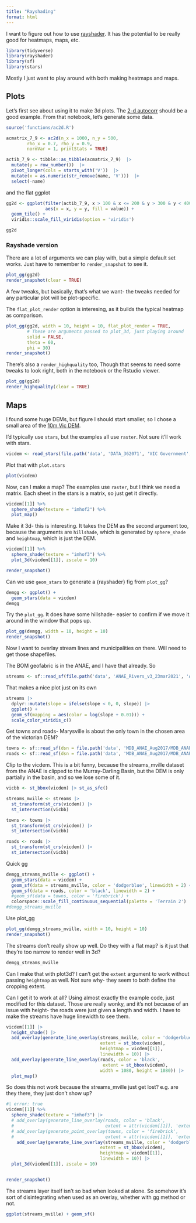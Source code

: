 ```yaml
---
title: "Rayshading"
format: html
---
```


I want to figure out how to use [rayshader](https://www.rayshader.com/). It has the potential to be really good for heatmaps, maps, etc.

```r
library(tidyverse)
library(rayshader)
library(sf)
library(stars)
```

Mostly I just want to play around with both making heatmaps and maps.

## Plots

Let's first see about using it to make 3d plots. The [2-d autocorr](../simmodelling/twoDautocorr.qmd) should be a good example. From that notebook, let's generate some data.

```r
source('functions/ac2d.R')

acmatrix_7_9 <- ac2d(n_x = 1000, n_y = 500,
        rho_x = 0.7, rho_y = 0.9,
        normVar = 1, printStats = TRUE)

actib_7_9 <- tibble::as_tibble(acmatrix_7_9)  |> 
  mutate(y = row_number())  |> 
  pivot_longer(cols = starts_with('V'))  |> 
  mutate(x = as.numeric(str_remove(name, 'V')))  |> 
  select(-name)
```

and the flat ggplot

```r
gg2d <- ggplot(filter(actib_7_9, x > 100 & x <= 200 & y > 300 & y < 400), 
               aes(x = x, y = y, fill = value)) + 
  geom_tile() +
  viridis::scale_fill_viridis(option = 'viridis')

gg2d
```

### Rayshade version

There are a lot of arguments we can play with, but a simple default set works. Just have to remember to `render_snapshot` to see it.

```r
plot_gg(gg2d)
render_snapshot(clear = TRUE)
```

A few tweaks, but basically, that's what we want- the tweaks needed for any particular plot will be plot-specific.

The `flat_plot_render` option is interesing, as it builds the typical heatmap as comparison.

```r
plot_gg(gg2d, width = 10, height = 10, flat_plot_render = TRUE,
        # These are arguments passed to plot_3d, just playing around
        solid = FALSE,
        theta = 60,
        phi = 30)
render_snapshot()
```

There's also a `render_highquality` too, Though that seems to need some tweaks to look right, both in the notebook or the Rstudio viewer.

```r
plot_gg(gg2d)
render_highquality(clear = TRUE)
```

## Maps

I found some huge DEMs, but figure I should start smaller, so I chose a small area of the [10m Vic DEM](https://discover.data.vic.gov.au/dataset/vicmap-elevation-dem-10m).

I'd typically use `stars`, but the examples all use `raster`. Not sure it'll work with stars.

```r
vicdem <- read_stars(file.path('data', 'DATA_362071', 'VIC Government', 'DEM', '10 Metre', 'vmelev_dem10m.tif'))
```

Plot that with `plot.stars`

```r
plot(vicdem)
```

Now, can I make a map? The examples use `raster`, but I think we need a matrix. Each sheet in the stars is a matrix, so just get it directly.

```r
vicdem[[1]] %>%
  sphere_shade(texture = "imhof2") %>%
  plot_map()
```

Make it 3d- this is interesting. It takes the DEM as the second argument too, because the arguments are `hillshade`, which is generated by `sphere_shade` and `heightmap`, which is just the DEM.

```r
vicdem[[1]] %>%
  sphere_shade(texture = "imhof3") %>%
  plot_3d(vicdem[[1]], zscale = 10)

render_snapshot()
```

Can we use `geom_stars` to generate a {rayshader} fig from `plot_gg`?

```r
demgg <- ggplot() +
  geom_stars(data = vicdem)
demgg
```

Try the `plot_gg`. It does have some hillshade- easier to confirm if we move it around in the window that pops up.

```r
plot_gg(demgg, width = 10, height = 10)
render_snapshot()
```

Now I want to overlay stream lines and municipalities on there. Will need to get those shapefiles.

The BOM geofabric is in the ANAE, and I have that already. So

```r
streams <- sf::read_sf(file.path('data', 'ANAE_Rivers_v3_23mar2021', 'ANAE_Rivers_v3_23mar2021', 'Waterways_ANAE_Geofabric3.shp'))
```

That makes a nice plot just on its own

```r
streams |> 
  dplyr::mutate(slope = ifelse(slope < 0, 0, slope)) |> 
  ggplot() +
  geom_sf(mapping = aes(color = log(slope + 0.01))) +
  scale_color_viridis_c()
```

Get towns and roads- Marysville is about the only town in the chosen area of the victorian DEM?

```r
towns <- sf::read_sf(dsn = file.path('data', 'MDB_ANAE_Aug2017/MDB_ANAE.gdb'), layer = 'MajorTowns')
roads <- sf::read_sf(dsn = file.path('data', 'MDB_ANAE_Aug2017/MDB_ANAE.gdb'), layer = 'MajorRoads')

```

Clip to the vicdem. This is a bit funny, because the streams_mville dataset from the ANAE is clipped to the Murray-Darling Basin, but the DEM is only partially in the basin, and so we lose some of it.

```r
vicbb <- st_bbox(vicdem) |> st_as_sfc()

streams_mville <- streams |> 
  st_transform(st_crs(vicdem)) |> 
  st_intersection(vicbb)

towns <- towns |> 
  st_transform(st_crs(vicdem)) |> 
  st_intersection(vicbb)

roads <- roads |> 
  st_transform(st_crs(vicdem)) |> 
  st_intersection(vicbb)
```

Quick gg

```r
demgg_streams_mville <- ggplot() +
  geom_stars(data = vicdem) +
  geom_sf(data = streams_mville, color = 'dodgerblue', linewidth = 2) +
  geom_sf(data = roads, color = 'black', linewidth = 2) +
  #geom_sf(data = towns, color = 'firebrick') +
  colorspace::scale_fill_continuous_sequential(palette = 'Terrain 2')
#demgg_streams_mville
```

Use plot_gg

```r
plot_gg(demgg_streams_mville, width = 10, height = 10)
render_snapshot()
```

The streams don't really show up well. Do they with a flat map? is it just that they're too narrow to render well in 3d?

```r
demgg_streams_mville
```

Can I make that with plot3d? I can't get the `extent` argument to work without passing `heightmap` as well. Not sure why- they seem to both define the cropping extent.

Can I get it to work at all? Using almost exactly the example code, just modified for this dataset. Those are really wonky, and it's not because of an issue with height- the roads were just given a length and width. I have to make the streams have huge linewidth to see them.

```r
vicdem[[1]] |> 
  height_shade() |> 
  add_overlay(generate_line_overlay(streams_mville, color = 'dodgerblue',
                                    extent = st_bbox(vicdem),
                                    heightmap = vicdem[[1]],
                                    linewidth = 10)) |> 
  add_overlay(generate_line_overlay(roads, color = 'black',
                                     extent = st_bbox(vicdem),
                                    width = 1080, height = 1080)) |> 
  plot_map()
```

So does this not work because the streams_mville just get lost? e.g. are they there, they just don't show up?

```r
#| error: true
vicdem[[1]] %>%
  sphere_shade(texture = "imhof3") |> 
  # add_overlay(generate_line_overlay(roads, color = 'black',
  #                                   extent = attr(vicdem[[1]], 'extent'))) |> 
  # add_overlay(generate_point_overlay(towns, color = 'firebrick',
  #                                   extent = attr(vicdem[[1]], 'extent'))) |> 
    add_overlay(generate_line_overlay(streams_mville, color = 'dodgerblue',
                                    extent = st_bbox(vicdem),
                                    heightmap = vicdem[[1]],
                                    linewidth = 10)) |> 
  plot_3d(vicdem[[1]], zscale = 10)


render_snapshot()
```

The streams layer itself isn't so bad when looked at alone. So somehow it's sort of disintegrating when used as an overlay, whether with gg method or not.

```r
ggplot(streams_mville) + geom_sf()
```

